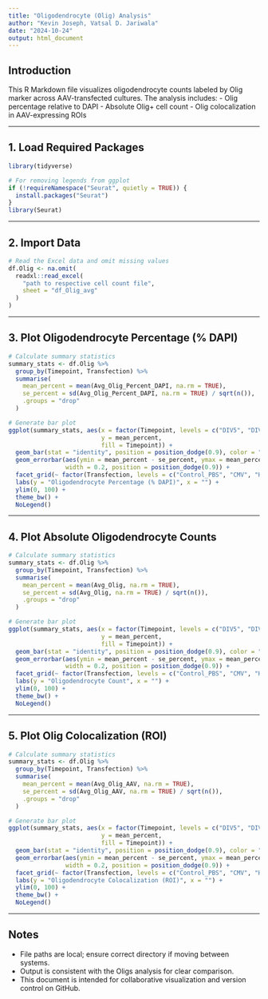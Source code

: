 ```yaml
---
title: "Oligodendrocyte (Olig) Analysis"
author: "Kevin Joseph, Vatsal D. Jariwala"
date: "2024-10-24"
output: html_document
---
```


## Introduction

This R Markdown file visualizes oligodendrocyte counts labeled by Olig marker across AAV-transfected cultures. The analysis includes:
- Olig percentage relative to DAPI
- Absolute Olig+ cell count
- Olig colocalization in AAV-expressing ROIs

---

## 1. Load Required Packages

```r
library(tidyverse)

# For removing legends from ggplot
if (!requireNamespace("Seurat", quietly = TRUE)) {
  install.packages("Seurat")
}
library(Seurat)
```

---

## 2. Import Data

```r
# Read the Excel data and omit missing values
df.Olig <- na.omit(
  readxl::read_excel(
    "path to respective cell count file",
    sheet = "df_Olig_avg"
  )
)
```

---

## 3. Plot Oligodendrocyte Percentage (% DAPI)

```r
# Calculate summary statistics
summary_stats <- df.Olig %>%
  group_by(Timepoint, Transfection) %>%
  summarise(
    mean_percent = mean(Avg_Olig_Percent_DAPI, na.rm = TRUE),
    se_percent = sd(Avg_Olig_Percent_DAPI, na.rm = TRUE) / sqrt(n()),
    .groups = "drop"
  )

# Generate bar plot
ggplot(summary_stats, aes(x = factor(Timepoint, levels = c("DIV5", "DIV8")),
                          y = mean_percent,
                          fill = Timepoint)) +
  geom_bar(stat = "identity", position = position_dodge(0.9), color = "black") +
  geom_errorbar(aes(ymin = mean_percent - se_percent, ymax = mean_percent + se_percent),
                width = 0.2, position = position_dodge(0.9)) +
  facet_grid(~ factor(Transfection, levels = c("Control_PBS", "CMV", "Hsyn")), scales = "free_y") +
  labs(y = "Oligodendrocyte Percentage (% DAPI)", x = "") +
  ylim(0, 100) +
  theme_bw() +
  NoLegend()
```

---

## 4. Plot Absolute Oligodendrocyte Counts

```r
# Calculate summary statistics
summary_stats <- df.Olig %>%
  group_by(Timepoint, Transfection) %>%
  summarise(
    mean_percent = mean(Avg_Olig, na.rm = TRUE),
    se_percent = sd(Avg_Olig, na.rm = TRUE) / sqrt(n()),
    .groups = "drop"
  )

# Generate bar plot
ggplot(summary_stats, aes(x = factor(Timepoint, levels = c("DIV5", "DIV8")),
                          y = mean_percent,
                          fill = Timepoint)) +
  geom_bar(stat = "identity", position = position_dodge(0.9), color = "black") +
  geom_errorbar(aes(ymin = mean_percent - se_percent, ymax = mean_percent + se_percent),
                width = 0.2, position = position_dodge(0.9)) +
  facet_grid(~ factor(Transfection, levels = c("Control_PBS", "CMV", "Hsyn")), scales = "free_y") +
  labs(y = "Oligodendrocyte Count", x = "") +
  ylim(0, 100) +
  theme_bw() +
  NoLegend()
```

---

## 5. Plot Olig Colocalization (ROI)

```r
# Calculate summary statistics
summary_stats <- df.Olig %>%
  group_by(Timepoint, Transfection) %>%
  summarise(
    mean_percent = mean(Avg_Olig_AAV, na.rm = TRUE),
    se_percent = sd(Avg_Olig_AAV, na.rm = TRUE) / sqrt(n()),
    .groups = "drop"
  )

# Generate bar plot
ggplot(summary_stats, aes(x = factor(Timepoint, levels = c("DIV5", "DIV8")),
                          y = mean_percent,
                          fill = Timepoint)) +
  geom_bar(stat = "identity", position = position_dodge(0.9), color = "black") +
  geom_errorbar(aes(ymin = mean_percent - se_percent, ymax = mean_percent + se_percent),
                width = 0.2, position = position_dodge(0.9)) +
  facet_grid(~ factor(Transfection, levels = c("Control_PBS", "CMV", "Hsyn")), scales = "free_y") +
  labs(y = "Oligodendrocyte Colocalization (ROI)", x = "") +
  ylim(0, 100) +
  theme_bw() +
  NoLegend()
```

---
## Notes

- File paths are local; ensure correct directory if moving between systems.
- Output is consistent with the Oligs analysis for clear comparison.
- This document is intended for collaborative visualization and version control on GitHub.

